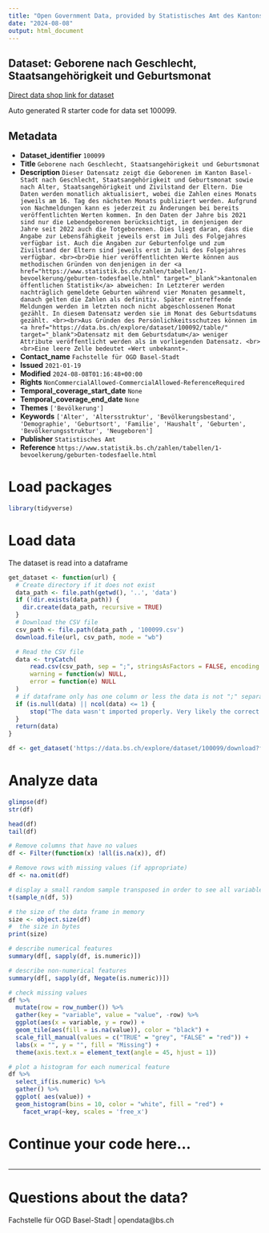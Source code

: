 ```yaml
---
title: "Open Government Data, provided by Statistisches Amt des Kantons Basel-Stadt - Fachstelle OGD"
date: "2024-08-08"
output: html_document
---
```


## Dataset: Geborene nach Geschlecht, Staatsangehörigkeit und Geburtsmonat

[Direct data shop link for dataset](https://data.bs.ch/explore/dataset/100099)

Auto generated R starter code for data set 100099.

## Metadata

- **Dataset_identifier** `100099`
- **Title** `Geborene nach Geschlecht, Staatsangehörigkeit und Geburtsmonat`
- **Description** `Dieser Datensatz zeigt die Geborenen im Kanton Basel-Stadt nach Geschlecht, Staatsangehörigkeit und Geburtsmonat sowie nach Alter, Staatsangehörigkeit und Zivilstand der Eltern. Die Daten werden monatlich aktualisiert, wobei die Zahlen eines Monats jeweils am 16. Tag des nächsten Monats publiziert werden. Aufgrund von Nachmeldungen kann es jederzeit zu Änderungen bei bereits veröffentlichten Werten kommen. In den Daten der Jahre bis 2021 sind nur die Lebendgeborenen berücksichtigt, in denjenigen der Jahre seit 2022 auch die Totgeborenen. Dies liegt daran, dass die Angabe zur Lebensfähigkeit jeweils erst im Juli des Folgejahres verfügbar ist. Auch die Angaben zur Geburtenfolge und zum Zivilstand der Eltern sind jeweils erst im Juli des Folgejahres verfügbar. <br><br>Die hier veröffentlichten Werte können aus methodischen Gründen von denjenigen in der <a href="https://www.statistik.bs.ch/zahlen/tabellen/1-bevoelkerung/geburten-todesfaelle.html" target="_blank">kantonalen öffentlichen Statistik</a> abweichen: In Letzterer werden nachträglich gemeldete Geburten während vier Monaten gesammelt, danach gelten die Zahlen als definitiv. Später eintreffende Meldungen werden im letzten noch nicht abgeschlossenen Monat gezählt. In diesem Datensatz werden sie im Monat des Geburtsdatums gezählt. <br><br>Aus Gründen des Persönlichkeitsschutzes können im <a href="https://data.bs.ch/explore/dataset/100092/table/" target="_blank">Datensatz mit dem Geburtsdatum</a> weniger Attribute veröffentlicht werden als im vorliegenden Datensatz. <br><br>Eine leere Zelle bedeutet «Wert unbekannt».`
- **Contact_name** `Fachstelle für OGD Basel-Stadt`
- **Issued** `2021-01-19`
- **Modified** `2024-08-08T01:16:48+00:00`
- **Rights** `NonCommercialAllowed-CommercialAllowed-ReferenceRequired`
- **Temporal_coverage_start_date** `None`
- **Temporal_coverage_end_date** `None`
- **Themes** `['Bevölkerung']`
- **Keywords** `['Alter', 'Altersstruktur', 'Bevölkerungsbestand', 'Demographie', 'Geburtsort', 'Familie', 'Haushalt', 'Geburten', 'Bevölkerungsstruktur', 'Neugeboren']`
- **Publisher** `Statistisches Amt`
- **Reference** `https://www.statistik.bs.ch/zahlen/tabellen/1-bevoelkerung/geburten-todesfaelle.html`


# Load packages

```r

library(tidyverse)
```

# Load data

The dataset is read into a dataframe

```r
get_dataset <- function(url) {
  # Create directory if it does not exist
  data_path <- file.path(getwd(), '..', 'data')
  if (!dir.exists(data_path)) {
    dir.create(data_path, recursive = TRUE)
  }
  # Download the CSV file
  csv_path <- file.path(data_path , '100099.csv')
  download.file(url, csv_path, mode = "wb")

  # Read the CSV file
  data <- tryCatch(
      read.csv(csv_path, sep = ";", stringsAsFactors = FALSE, encoding = "UTF-8"),
      warning = function(w) NULL,
      error = function(e) NULL
  )
  # if dataframe only has one column or less the data is not ";" separated
  if (is.null(data) || ncol(data) <= 1) {
      stop("The data wasn't imported properly. Very likely the correct separator couldn't be found.\nPlease check the dataset manually and adjust the code.")
  }
  return(data)
}
```

```r

df <- get_dataset('https://data.bs.ch/explore/dataset/100099/download?format=csv&timezone=Europe%2FZurich')

```

# Analyze data

```r

glimpse(df)
str(df)

head(df)
tail(df)

```

```r
# Remove columns that have no values
df <- Filter(function(x) !all(is.na(x)), df)

# Remove rows with missing values (if appropriate)
df <- na.omit(df)
```

```r
# display a small random sample transposed in order to see all variables
t(sample_n(df, 5))
```

```r
# the size of the data frame in memory
size <- object.size(df)
#  the size in bytes
print(size)
```

```r
# describe numerical features
summary(df[, sapply(df, is.numeric)])
```

```r
# describe non-numerical features
summary(df[, sapply(df, Negate(is.numeric))])
```

```r
# check missing values
df %>%
  mutate(row = row_number()) %>%
  gather(key = "variable", value = "value", -row) %>%
  ggplot(aes(x = variable, y = row)) +
  geom_tile(aes(fill = is.na(value)), color = "black") +
  scale_fill_manual(values = c("TRUE" = "grey", "FALSE" = "red")) +
  labs(x = "", y = "", fill = "Missing") +
  theme(axis.text.x = element_text(angle = 45, hjust = 1))
```

```r
# plot a histogram for each numerical feature
df %>%
  select_if(is.numeric) %>%
  gather() %>%
  ggplot( aes(value)) +
  geom_histogram(bins = 10, color = "white", fill = "red") +
    facet_wrap(~key, scales = 'free_x')
```

# Continue your code here...

```r

```
------------------------------------------------------------------------

# Questions about the data?

Fachstelle für OGD Basel-Stadt | opendata@bs.ch

